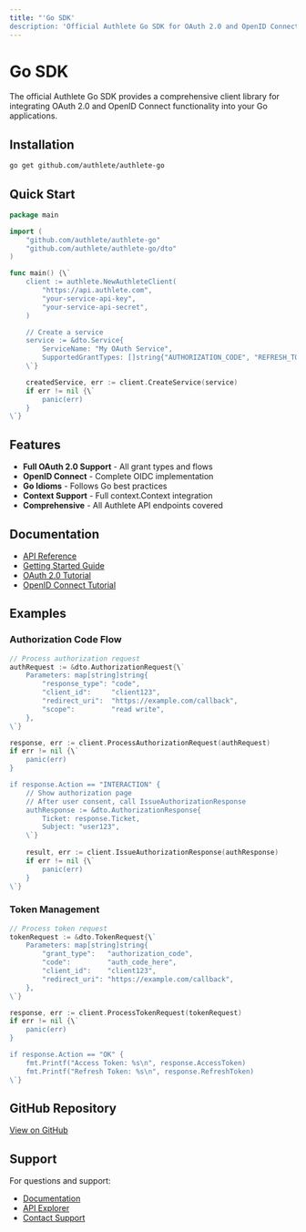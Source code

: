 ```yaml
---
title: "'Go SDK'
description: 'Official Authlete Go SDK for OAuth 2.0 and OpenID Connect'"
---
```


# Go SDK

The official Authlete Go SDK provides a comprehensive client library for integrating OAuth 2.0 and OpenID Connect functionality into your Go applications.

## Installation

```bash
go get github.com/authlete/authlete-go
```

## Quick Start

```go
package main

import (
    "github.com/authlete/authlete-go"
    "github.com/authlete/authlete-go/dto"
)

func main() {\`
    client := authlete.NewAuthleteClient(
        "https://api.authlete.com",
        "your-service-api-key",
        "your-service-api-secret",
    )

    // Create a service
    service := &dto.Service{
        ServiceName: "My OAuth Service",
        SupportedGrantTypes: []string{"AUTHORIZATION_CODE", "REFRESH_TOKEN"},
    \`}

    createdService, err := client.CreateService(service)
    if err != nil {\`
        panic(err)
    }
\`}
```

## Features

- **Full OAuth 2.0 Support** - All grant types and flows
- **OpenID Connect** - Complete OIDC implementation
- **Go Idioms** - Follows Go best practices
- **Context Support** - Full context.Context integration
- **Comprehensive** - All Authlete API endpoints covered

## Documentation

- [API Reference](/api-reference)
- [Getting Started Guide](/getting-started)
- [OAuth 2.0 Tutorial](/tutorials/oauth-tutorial)
- [OpenID Connect Tutorial](/tutorials/oidc-tutorial)

## Examples

### Authorization Code Flow

```go
// Process authorization request
authRequest := &dto.AuthorizationRequest{\`
    Parameters: map[string]string{
        "response_type": "code",
        "client_id":     "client123",
        "redirect_uri":  "https://example.com/callback",
        "scope":         "read write",
    },
\`}

response, err := client.ProcessAuthorizationRequest(authRequest)
if err != nil {\`
    panic(err)
}

if response.Action == "INTERACTION" {
    // Show authorization page
    // After user consent, call IssueAuthorizationResponse
    authResponse := &dto.AuthorizationResponse{
        Ticket: response.Ticket,
        Subject: "user123",
    \`}
    
    result, err := client.IssueAuthorizationResponse(authResponse)
    if err != nil {\`
        panic(err)
    }
\`}
```

### Token Management

```go
// Process token request
tokenRequest := &dto.TokenRequest{\`
    Parameters: map[string]string{
        "grant_type":   "authorization_code",
        "code":         "auth_code_here",
        "client_id":    "client123",
        "redirect_uri": "https://example.com/callback",
    },
\`}

response, err := client.ProcessTokenRequest(tokenRequest)
if err != nil {\`
    panic(err)
}

if response.Action == "OK" {
    fmt.Printf("Access Token: %s\n", response.AccessToken)
    fmt.Printf("Refresh Token: %s\n", response.RefreshToken)
\`}
```

## GitHub Repository

[View on GitHub](https://github.com/authlete/authlete-go)

## Support

For questions and support:
- [Documentation](/reference/knowledge-base)
- [API Explorer](/tools/api-explorer)
- [Contact Support](https://www.authlete.com/contact/)
